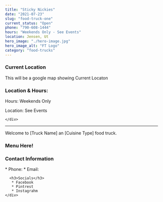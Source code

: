 ```yaml
---
title: "Sticky Nickies"
date: "2021-07-23"
slug: "food-truck-one"
current_status: "Open"
phone: "790-608-1444"
hours: "Weekends Only - See Events"
location: Jensen, Ut
hero_image: "./hero-image.jpg"
hero_image_alt: "FT Logo"
category: "food-trucks"
---
```


  <div className="row">
    <div className="col-lg-9">
      <h3>Current Location</h3>
      This will be a google map showing Current Locaton
    </div>
    <div className="col-lg-3">
      <h3>Location & Hours:</h3>
      <p>Hours: Weekends Only</p>
      <p>Location: See Events</p>

    </div>
  </div>

  <hr />

  <p className="text-center">Welcome to [Truck Name] an [Cuisine Type] food truck.</p>

  <div className="row">
    <div className="col-lg-9">
      <h3>Menu Here!</h3>
    </div>
    <div className="col-lg-3">
      <h3>Contact Information</h3>
        * Phone:
        * Email:

      <h3>Socials</h3>
       * Facebook
       * Pintrest
       * Instagrahm
    </div>
  </div>
